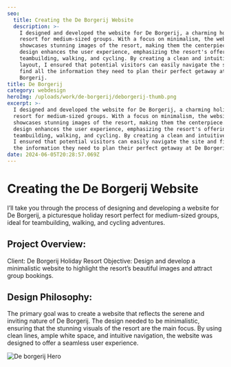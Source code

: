 ```yaml
---
seo:
  title: Creating the De Borgerij Website
  description: >-
    I designed and developed the website for De Borgerij, a charming holiday
    resort for medium-sized groups. With a focus on minimalism, the website
    showcases stunning images of the resort, making them the centerpiece. The
    design enhances the user experience, emphasizing the resort's offerings for
    teambuilding, walking, and cycling. By creating a clean and intuitive
    layout, I ensured that potential visitors can easily navigate the site and
    find all the information they need to plan their perfect getaway at De
    Borgerij.
title: De Borgerij
category: webdesign
heroImg: /uploads/work/de-borgerij/deborgerij-thumb.png
excerpt: >-
  I designed and developed the website for De Borgerij, a charming holiday
  resort for medium-sized groups. With a focus on minimalism, the website
  showcases stunning images of the resort, making them the centerpiece. The
  design enhances the user experience, emphasizing the resort's offerings for
  teambuilding, walking, and cycling. By creating a clean and intuitive layout,
  I ensured that potential visitors can easily navigate the site and find all
  the information they need to plan their perfect getaway at De Borgerij.
date: 2024-06-05T20:28:57.069Z
---
```


# Creating the De Borgerij Website

I’ll take you through the process of designing and developing a website for De
Borgerij, a picturesque holiday resort perfect for medium-sized groups, ideal
for teambuilding, walking, and cycling adventures.

## Project Overview:

Client: De Borgerij Holiday Resort Objective: Design and develop a minimalistic
website to highlight the resort’s beautiful images and attract group bookings.

## Design Philosophy:

The primary goal was to create a website that reflects the serene and inviting
nature of De Borgerij. The design needed to be minimalistic, ensuring that the
stunning visuals of the resort are the main focus. By using clean lines, ample
white space, and intuitive navigation, the website was designed to offer a
seamless user experience.

<image alt="De borgerij Hero" src="/uploads/work/de-borgerij/de_bogerij-hero_dw1cnl.png" compact={false} />
